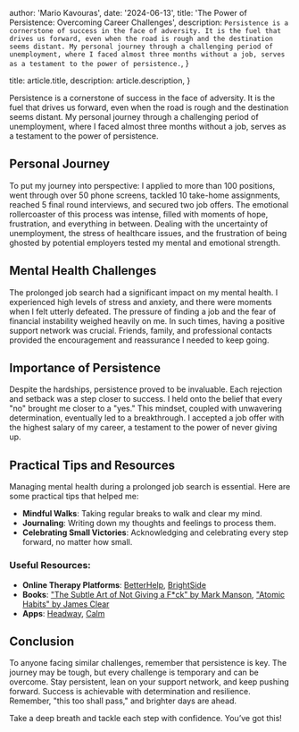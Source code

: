 
  author: 'Mario Kavouras',
  date: '2024-06-13',
  title: 'The Power of Persistence: Overcoming Career Challenges',
  description:
    `Persistence is a cornerstone of success in the face of adversity. It is the fuel that drives us forward, even when the road is rough and the destination seems distant. My personal journey through a challenging period of unemployment, where I faced almost three months without a job, serves as a testament to the power of persistence.`,
}

  title: article.title,
  description: article.description,
}



Persistence is a cornerstone of success in the face of adversity. It is the fuel that drives us forward, even when the road is rough and the destination seems distant. My personal journey through a challenging period of unemployment, where I faced almost three months without a job, serves as a testament to the power of persistence.

## Personal Journey
To put my journey into perspective: I applied to more than 100 positions, went through over 50 phone screens, tackled 10 take-home assignments, reached 5 final round interviews, and secured two job offers. The emotional rollercoaster of this process was intense, filled with moments of hope, frustration, and everything in between. Dealing with the uncertainty of unemployment, the stress of healthcare issues, and the frustration of being ghosted by potential employers tested my mental and emotional strength.

## Mental Health Challenges
The prolonged job search had a significant impact on my mental health. I experienced high levels of stress and anxiety, and there were moments when I felt utterly defeated. The pressure of finding a job and the fear of financial instability weighed heavily on me. In such times, having a positive support network was crucial. Friends, family, and professional contacts provided the encouragement and reassurance I needed to keep going.

## Importance of Persistence
Despite the hardships, persistence proved to be invaluable. Each rejection and setback was a step closer to success. I held onto the belief that every "no" brought me closer to a "yes." This mindset, coupled with unwavering determination, eventually led to a breakthrough. I accepted a job offer with the highest salary of my career, a testament to the power of never giving up.

## Practical Tips and Resources
Managing mental health during a prolonged job search is essential. Here are some practical tips that helped me:

- **Mindful Walks**: Taking regular breaks to walk and clear my mind.
- **Journaling**: Writing down my thoughts and feelings to process them.
- **Celebrating Small Victories**: Acknowledging and celebrating every step forward, no matter how small.

### Useful Resources:
- **Online Therapy Platforms**: [BetterHelp](https://betterhelp.com/), [BrightSide](https://brightside.com/)
- **Books**: ["The Subtle Art of Not Giving a F*ck" by Mark Manson](https://a.co/d/97ThHYA), ["Atomic Habits" by James Clear](https://a.co/d/hs8syQh)
- **Apps**: [Headway](https://apps.apple.com/us/app/headway-daily-book-summaries/id1457185832), [Calm](https://apps.apple.com/us/app/calm/id571800810)

## Conclusion
To anyone facing similar challenges, remember that persistence is key. The journey may be tough, but every challenge is temporary and can be overcome. Stay persistent, lean on your support network, and keep pushing forward. Success is achievable with determination and resilience. Remember, "this too shall pass," and brighter days are ahead.

Take a deep breath and tackle each step with confidence. You’ve got this!
